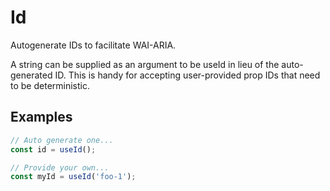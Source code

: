 # Id

Autogenerate IDs to facilitate WAI-ARIA.

A string can be supplied as an argument to be useId in lieu of the auto-generated ID.
This is handy for accepting user-provided prop IDs that need to be deterministic.

## Examples

```jsx
// Auto generate one...
const id = useId();

// Provide your own...
const myId = useId('foo-1');
```
